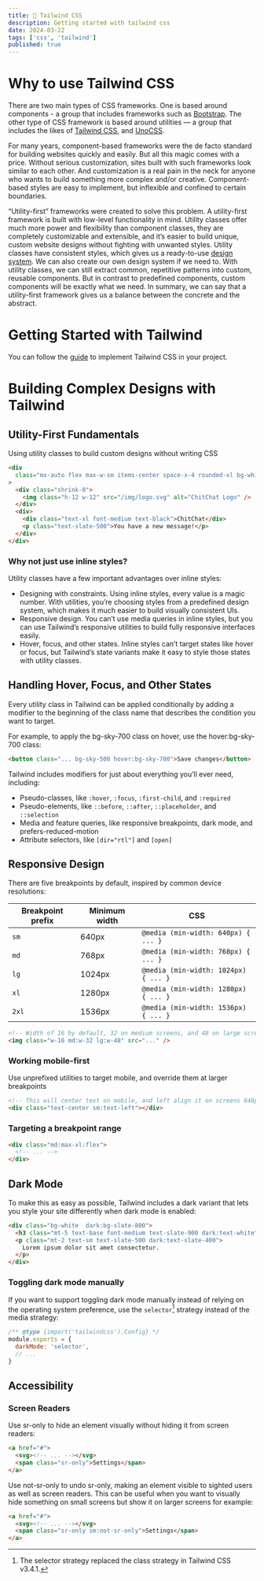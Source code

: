 ```yaml
---
title: 🎨 Tailwind CSS
description: Getting started with tailwind css
date: 2024-03-22
tags: ['css', 'tailwind']
published: true
---
```


# Why to use Tailwind CSS

There are two main types of CSS frameworks. One is based around components - a group that includes frameworks such as [Bootstrap](https://getbootstrap.com/). The other type of CSS framework is based around utilities — a group that includes the likes of [Tailwind CSS](https://tailwindcss.com/), and [UnoCSS](https://unocss.dev/).

For many years, component-based frameworks were the de facto standard for building websites quickly and easily. But all this magic comes with a price. Without serious customization, sites built with such frameworks look similar to each other. And customization is a real pain in the neck for anyone who wants to build something more complex and/or creative. Component-based styles are easy to implement, but inflexible and confined to certain boundaries.

“Utility-first” frameworks were created to solve this problem. A utility-first framework is built with low-level functionality in mind. Utility classes offer much more power and flexibility than component classes, they are completely customizable and extensible, and it’s easier to build unique, custom website designs without fighting with unwanted styles. Utility classes have consistent styles, which gives us a ready-to-use [design system](https://uxdesign.cc/everything-you-need-to-know-about-design-systems-54b109851969). We can also create our own design system if we need to. With utility classes, we can still extract common, repetitive patterns into custom, reusable components. But in contrast to predefined components, custom components will be exactly what we need. In summary, we can say that a utility-first framework gives us a balance between the concrete and the abstract.

# Getting Started with Tailwind

You can follow the [guide](https://tailwindcss.com/docs/installation) to implement Tailwind CSS in your project.

# Building Complex Designs with Tailwind

## Utility-First Fundamentals

Using utility classes to build custom designs without writing CSS

```html
<div
  class="mx-auto flex max-w-sm items-center space-x-4 rounded-xl bg-white p-6 shadow-lg"
>
  <div class="shrink-0">
    <img class="h-12 w-12" src="/img/logo.svg" alt="ChitChat Logo" />
  </div>
  <div>
    <div class="text-xl font-medium text-black">ChitChat</div>
    <p class="text-slate-500">You have a new message!</p>
  </div>
</div>
```

### Why not just use inline styles?

Utility classes have a few important advantages over inline styles:

- Designing with constraints. Using inline styles, every value is a magic number. With utilities, you’re choosing styles from a predefined design system, which makes it much easier to build visually consistent UIs.
- Responsive design. You can’t use media queries in inline styles, but you can use Tailwind’s responsive utilities to build fully responsive interfaces easily.
- Hover, focus, and other states. Inline styles can’t target states like hover or focus, but Tailwind’s state variants make it easy to style those states with utility classes.

## Handling Hover, Focus, and Other States

Every utility class in Tailwind can be applied conditionally by adding a modifier to the beginning of the class name that describes the condition you want to target.

For example, to apply the bg-sky-700 class on hover, use the hover:bg-sky-700 class:

```html /hover:bg-sky-700/
<button class="... bg-sky-500 hover:bg-sky-700">Save changes</button>
```

Tailwind includes modifiers for just about everything you’ll ever need, including:

- Pseudo-classes, like `:hover`, `:focus`, `:first-child`, and `:required`
- Pseudo-elements, like `::before`, `::after`, `::placeholder`, and `::selection`
- Media and feature queries, like responsive breakpoints, dark mode, and prefers-reduced-motion
- Attribute selectors, like `[dir="rtl"]` and `[open]`

## Responsive Design

There are five breakpoints by default, inspired by common device resolutions:

| Breakpoint prefix | Minimum width | CSS                                  |
| ----------------- | ------------- | ------------------------------------ |
| `sm`              | 640px         | `@media (min-width: 640px) { ... }`  |
| `md`              | 768px         | `@media (min-width: 768px) { ... }`  |
| `lg`              | 1024px        | `@media (min-width: 1024px) { ... }` |
| `xl`              | 1280px        | `@media (min-width: 1280px) { ... }` |
| `2xl`             | 1536px        | `@media (min-width: 1536px) { ... }` |

```html
<!-- Width of 16 by default, 32 on medium screens, and 48 on large screens -->
<img class="w-16 md:w-32 lg:w-48" src="..." />
```

### Working mobile-first

Use unprefixed utilities to target mobile, and override them at larger breakpoints

```html
<!-- This will center text on mobile, and left align it on screens 640px and wider -->
<div class="text-center sm:text-left"></div>
```

### Targeting a breakpoint range

```html
<div class="md:max-xl:flex">
  <!-- ... -->
</div>
```

## Dark Mode

To make this as easy as possible, Tailwind includes a dark variant that lets you style your site differently when dark mode is enabled:

```html /dark:bg-slate-800/ /dark:text-white/ /dark:text-slate-400/
<div class="bg-white  dark:bg-slate-800">
  <h3 class="mt-5 text-base font-medium text-slate-900 dark:text-white">...</h3>
  <p class="mt-2 text-sm text-slate-500 dark:text-slate-400">
    Lorem ipsum dolor sit amet consectetur.
  </p>
</div>
```

### Toggling dark mode manually

If you want to support toggling dark mode manually instead of relying on the operating system preference, use the `selector`[^1] strategy instead of the media strategy:

```js showLineNumbers {3} title="tailwind.config.js"
/** @type {import('tailwindcss').Config} */
module.exports = {
  darkMode: 'selector',
  // ...
}
```

## Accessibility

### Screen Readers

Use sr-only to hide an element visually without hiding it from screen readers:

```html /sr-only/
<a href="#">
  <svg><!-- ... --></svg>
  <span class="sr-only">Settings</span>
</a>
```

Use not-sr-only to undo sr-only, making an element visible to sighted users as well as screen readers. This can be useful when you want to visually hide something on small screens but show it on larger screens for example:

```html /sm:not-sr-only/
<a href="#">
  <svg><!-- ... --></svg>
  <span class="sr-only sm:not-sr-only">Settings</span>
</a>
```

[^1]: The selector strategy replaced the class strategy in Tailwind CSS v3.4.1.

